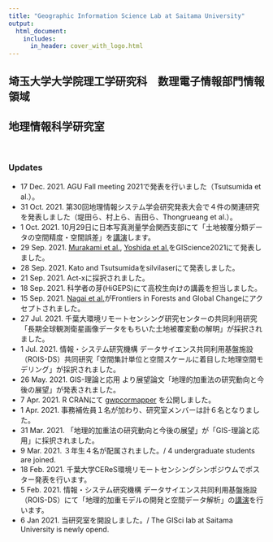 ```yaml
---
title: "Geographic Information Science Lab at Saitama University"
output:
  html_document:
    includes:
      in_header: cover_with_logo.html
---
```


## 埼玉大学大学院理工学研究科　数理電子情報部門情報領域 
## 地理情報科学研究室

<br>

### Updates
- 17 Dec. 2021. AGU Fall meeting 2021で発表を行いました（Tsutsumida et al.）。
- 31 Oct. 2021. 第30回地理情報システム学会研究発表大会で４件の関連研究を発表しました（堤田ら、村上ら、吉田ら、Thongrueang et al.）。
- 1 Oct. 2021. 10月29日に日本写真測量学会関西支部にて「土地被覆分類データの空間精度・空間誤差」を[講演](http://www.jsprs-w.org)します。
- 29 Sep. 2021. [Murakami et al.](https://escholarship.org/uc/item/8kg664zg), [Yoshida et al.](https://escholarship.org/uc/item/62s7n79k)をGIScience2021にて発表しました。
- 28 Sep. 2021. Kato and Tsutsumidaをsilvilaserにて発表しました。
- 21 Sep. 2021. Act-xに採択されました。
- 18 Sep. 2021. 科学者の芽(HiGEPS)にて高校生向けの講義を担当しました。
- 15 Sep. 2021. [Nagai et al.](https://www.frontiersin.org/articles/10.3389/ffgc.2021.659910/abstract)がFrontiers in Forests and Global Changeにアクセプトされました。
- 27 Jul. 2021. 千葉大環境リモートセンシング研究センターの共同利用研究「長期全球観測衛星画像データをもちいた土地被覆変動の解明」が採択されました。  
- 1 Jul. 2021. 情報・システム研究機構 データサイエンス共同利用基盤施設（ROIS-DS）共同研究「空間集計単位と空間スケールに着目した地理空間モデリング」が採択されました。  
- 26 May. 2021. GIS-理論と応用 より展望論文「地理的加重法の研究動向と今後の展望」が発表されました。
- 7 Apr. 2021. R CRANにて [gwpcormapper](https://cran.r-project.org/web/packages/gwpcormapper/index.html) を公開しました。  
- 1 Apr. 2021. 事務補佐員１名が加わり、研究室メンバーは計６名となりました。  
- 31 Mar. 2021. 「地理的加重法の研究動向と今後の展望」が「GIS-理論と応用」に採択されました。  
- 9 Mar. 2021.  ３年生４名が配属されました。/ 4 undergraduate students are joined.  
- 18 Feb. 2021. 千葉大学CEReS環境リモートセンシングシンポジウムでポスター発表を行います。  
- 5 Feb. 2021. 情報・システム研究機構 データサイエンス共同利用基盤施設（ROIS-DS）にて「地理的加重モデルの開発と空間データ解析」の[講演](https://ds.rois.ac.jp/article/rois-ds_symposium_20210205/)を行います。  
- 6 Jan 2021. 当研究室を開設しました。/ The GISci lab at Saitama University is newly opend.  
